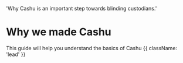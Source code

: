   'Why Cashu is an important step towards blinding custodians.'

# Why we made Cashu

This guide will help you understand the basics of Cashu {{ className: 'lead' }}
